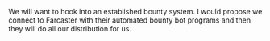 
We will want to hook into an established bounty system. I would propose we connect to Farcaster with their automated bounty bot programs and then they will do all our distribution for us.